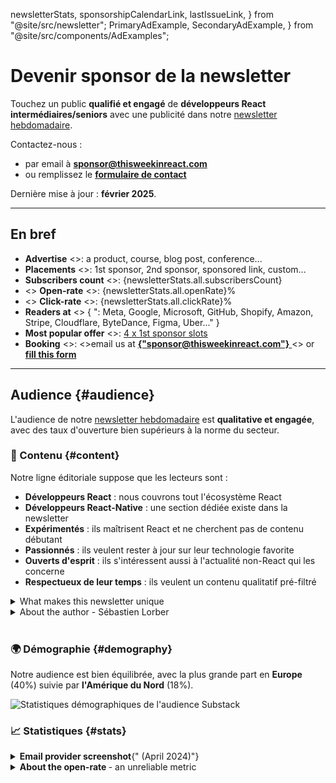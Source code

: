   newsletterStats,
  sponsorshipCalendarLink,
  lastIssueLink,
} from "@site/src/newsletter";
  PrimaryAdExample,
  SecondaryAdExample,
} from "@site/src/components/AdExamples";

# Devenir sponsor de la newsletter

Touchez un public **qualifié et engagé** de **développeurs React intermédiaires/seniors** avec une publicité dans notre [newsletter hebdomadaire](/newsletter).

Contactez-nous :

- par email à [**sponsor@thisweekinreact.com**](mailto:sponsor@thisweekinreact.com?subject=Sponsorship)
- ou remplissez le [**formulaire de contact**](https://thisweekinreact.com/sponsor/form)

Dernière mise à jour : **février 2025**.

---

## En bref

<ul>
  <li>
    <b>Advertise</b>
    <>: a product, course, blog post, conference...</>
  </li>
  <li>
    <b>Placements</b>
    <>: 1st sponsor, 2nd sponsor, sponsored link, custom...</>
  </li>
  <li>
    <b>Subscribers count</b>
    <>: </>
    <span>{newsletterStats.all.subscribersCount}</span>
  </li>
  <li>
    <>
      <b>Open-rate</b>
      <>: </>
      <span>{newsletterStats.all.openRate}%</span>
    </>
  </li>
  <li>
    <>
      <b>Click-rate</b>
      <>: </>
      <span>{newsletterStats.all.clickRate}%</span>
    </>
  </li>
  <li>
    <b>Readers at</b>
    <>
      {
        ": Meta, Google, Microsoft, GitHub, Shopify, Amazon, Stripe, Cloudflare, ByteDance, Figma, Uber..."
      }
    </>
  </li>
  <li>
    <b>Most popular offer</b>
    <>: </>
    <a href="#sponsor-1st">4 x 1st sponsor slots</a>
  </li>
  <li>
    <b>Booking</b>
    <>: </>
    <>email us at </>
    <a href="mailto:sponsor@thisweekinreact.com?subject=Sponsorship">
      <b>{"sponsor@thisweekinreact.com"}</b>
    </a>
    <> or </>
    <a href="https://thisweekinreact.com/sponsor/form">
      <b>fill this form</b>
    </a>
  </li>
</ul>

---

## Audience {#audience}

L'audience de notre [newsletter hebdomadaire](/newsletter) est **qualitative et engagée**, avec des taux d'ouverture bien supérieurs à la norme du secteur.

### 📜 Contenu {#content}

Notre ligne éditoriale suppose que les lecteurs sont :

- **Développeurs React** : nous couvrons tout l'écosystème React
- **Développeurs React-Native** : une section dédiée existe dans la newsletter
- **Expérimentés** : ils maîtrisent React et ne cherchent pas de contenu débutant
- **Passionnés** : ils veulent rester à jour sur leur technologie favorite
- **Ouverts d'esprit** : ils s'intéressent aussi à l'actualité non-React qui les concerne
- **Respectueux de leur temps** : ils veulent un contenu qualitatif pré-filtré

<details>
  <summary>What makes this newsletter unique</summary>

It is a weekly curation of news **for** React developers, not just about React. And in particular for **mid/senior** developers that are already productive using React.

We focus on what's **really new** in an **exhaustive** way. There's usually **a lof of external links**, but readers aren't expected to click all of them: simply reading the headlines and comments usually provide enough value.

We **filter content** heavily, and generally exclude:

- content produced for SEO, based on keyword analysis
- listicles, 101's
- verbose step-by-step tutorials
- promotional product tutorials
- most UI libraries and npm packages

</details>

<details>
  <summary>About the author - Sébastien Lorber</summary>

[**Sébastien Lorber**](https://www.linkedin.com/in/sebastienlorber) ([@sebastienlorber](https://twitter.com/sebastienlorber)) is a **React early-adopter** and user since [January 2014](https://stackoverflow.com/questions/21352587/does-react-use-requestanimationframe-if-so-how-does-it-use-it).

With **a decade of React experience**, he has the credibility and authority to know exactly what is interesting to a senior React developer, and is able to provide **unique insight**.

Since 2020, he has been **working for Meta** as a freelancer. He is the **lead maintainer of [Docusaurus](https://github.com/facebook/docusaurus)**, a React static site generator for creating beautiful documentation websites, one of Meta's most successful open source project.

</details>

<br />

### 🌍 Démographie {#demography}

Notre audience est bien équilibrée, avec la plus grande part en **Europe** (40%) suivie par **l'Amérique du Nord** (18%).

![Statistiques démographiques de l'audience Substack](/img/audience-demography.png)

### 📈 Statistiques {#stats}

<SponsoringTabsStats>
  <details>
    <summary><b>Email provider screenshot</b>{" (April 2024)"}</summary>
        <img alt="screenshot" src="/img/CK_TWIR_STATS.jpg" />
  </details>
  <details>
    <summary><b>About the open-rate </b> - an unreliable metric</summary>

            - [iOS 15 prevents email tracking](https://phoscreative.com/articles/ios15-email-marketing/)
            - [Gmail clipping prevents email tracking](https://convertkit.com/sender-reputation)
            - Readers use privacy tooling: [StoopInbox](https://stoopinbox.com/), [Kill The Newsletter](https://kill-the-newsletter.com/), [FeedBin](https://feedbin.com/), [ReadWise](https://readwise.io/), [Feedly](https://feedly.com/), [Newsletterss](https://newsletterss.com/), [Mailbrew](https://mailbrew.com/), [ProtonMail](https://proton.me/), [Apple Private Relay Email](https://developer.apple.com/documentation/sign_in_with_apple/sign_in_with_apple_js/communicating_using_the_private_email_relay_service), [Firefox Relay](https://relay.firefox.com/)...

    </details>

</SponsoringTabsStats>

<br />

### 🗣 Témoignages {#testimonials}

Les lecteurs expriment régulièrement leur satisfaction. Consultez nos **[témoignages Twitter](https://twitter.com/sebastienlorber/timelines/1448942785814466561)**.

<SponsoringTabsTestimonials />

---

## Emplacements {#placements}

Nous proposons plusieurs emplacements sponsorisés, chacun ayant un prix différent.

La structure de la newsletter reste identique chaque semaine :

<BrowserWindow url={lastIssueLink}>

- 👋 Introduction
- 🥇 [**1st sponsor**](#sponsor-1st)
- ⚛️ React section:
  - 👀 Headlines
  - ⚡ [**React Link sponsor**](#sponsor-link)
  - 🔗 Links
  - ⚡ [**React Link sponsor**](#sponsor-link)
  - 🔗 Links
- 🥈 [**2nd sponsor**](#sponsor-2nd)
- 📱 React-Native section:
  - 👀 Headlines
  - ⚡ [**React Native Link sponsor**](#sponsor-link)
  - 🔗 Links
- 🔀 Other section
- 🤭 Fun section

</BrowserWindow>

<span>
  <>Check our </>
  <b>
    <a href={lastIssueLink}>last newsletter issue</a>
  </b>
  <> to get a better idea!</>
</span>

<br />

<br />

### 🥇 1er sponsor {#sponsor-1st}

Cet emplacement offre un espace généreux pour le message publicitaire en début de newsletter, avant la section React.

<details>
  <summary>Ad constraints and example</summary>

**Placement constraints:**

- **Title**: 55 characters max, 1 link
- **Body**: 800 characters max, max 2 links, max 3 line breaks, decent usage of bold/smileys/list
- **Image**: horizontal banner - ideally 1200x600px

<PrimaryAdExample />

</details>

<SponsoringTabsFirstSponsor />

<br />

### 🥈 2e sponsor {#sponsor-2nd}

Cet emplacement apparaît au milieu de la newsletter, entre les sections React et React-Native.

<details>
    <summary>Ad constraints and example</summary>

    **Placement constraints:**
    - **Title**: 55 characters max, 1 link
    - **Body**: 800 characters max, max 1 link, max 2 line breaks, decent usage of bold/smileys/list
    - **Image**: horizontal banner - ideally 1200x600px

    <SecondaryAdExample />

</details>

<SponsoringTabsSecondSponsor />

<br />

### ⚡️ Lien sponsorisé {#sponsor-link}

Les Liens sponsorisés sont insérés dans les sections React ou React-Native de la newsletter, à côté du contenu régulier. **Les abonnés ne peuvent pas les manquer**, placés entre les en-têtes de section et les liens qui les intéressent.

Jusqu'à 2 liens sponsorisés par section sont disponibles. S'il y en a plus d'un, le second apparaît au milieu de la section.

<details>
    <summary>Ad constraints and example</summary>

    **Placement constraints:**
    - **Title**: 140 characters max
    - **Title**: plain text, no bold/emojis/uppercase and other attention-grabbing hacks
    - **Title**: respects the pattern `ProductName - Description` whenever possible

    **Sponsored Links examples:**
    - [Zero To Shipped - Master Fast-Paced Fullstack Development and finally ship that product](https://www.zerotoshipped.com/)
    - [Ably Realtime Hackathon - Create a real-time React app, win $19,000 in prizes - from real-time dashboards to collaborative experiences!](https://ably.devpost.com/?utm_campaign=23-hackathon&utm_source=thisweekinreact&utm_medium=referral)
    - [Blitz - Build React Native Apps Faster for iOS, Android, and Web!](https://www.blitz-rn.com/)
    - [Moropo - build and scale open-source React Native tests 10x quicker](https://www.moropo.com/for-react-native?utm_source=newsletter&utm_medium=emails&utm_campaign=twir-20231018)

</details>

<SponsoringTabsQuickLinkSponsor />

<br />

:::tip[Utilisez les liens sponsorisés pour]

- promouvoir un produit React ou React-Native
- promouvoir un **contenu pertinent** comme un article de tutoriel sur votre produit
- améliorer votre **profil SEO** avec un nouveau backlink do-follow
- **rappeler** à l'audience un produit déjà promu et rester présent à l'esprit
- obtenir un **coût par clic inférieur** : privilégier le nombre de clics plutôt que la notoriété
- générer du trafic vers votre site pour créer des audiences de retargeting qualifiées similaires

:::

### 🧑‍🎨 Personnalisé

Contactez-nous à [sponsor@thisweekinreact.com](mailto:sponsor@thisweekinreact.com?subject=Custom%20sponsorship%20offering) pour nous expliquer vos objectifs marketing. Nous pouvons créer des offres personnalisées incluant :

- des packs de placements personnalisés avec remises quantitatives
- un placement sponsorisé en tête de nos [articles React](/articles) occasionnels
- un placement intelligent sponsorisé, intégré dans un article que nous rédigeons en lien avec votre produit

---

## Processus de commande {#order-process}

Le moyen le plus simple est de nous contacter directement, nous vous répondrons au plus vite en vous expliquant tout :

- envoyez un email à [**sponsor@thisweekinreact.com**](mailto:sponsor@thisweekinreact.com?subject=Sponsorships)
- remplissez le [**formulaire de contact**](https://thisweekinreact.com/sponsor/form)

### ⏱ Immédiatement {#now}

Alternativement, vous pouvez aussi nous fournir directement toutes les informations nécessaires en suivant ces étapes :

- sélectionnez votre [placement](#placements) et nombre de parutions
- choisissez des dates disponibles sur le [calendrier public des sponsorships](https://thisweekinreact.com/calendar)
- préparez les détails de votre société pour la facturation
- envoyez-nous un email à [sponsor@thisweekinreact.com](mailto:sponsor@thisweekinreact.com?subject=Sponsorship)
- accusez réception de notre facture

**Informations complémentaires utiles à fournir** :

- indiquez-nous si vous avez des contraintes calendaires strictes (ex: événement à date fixe)
- fournissez une liste d'entreprises avec lesquelles vous ne souhaitez pas apparaître dans la même parution

<details>

<summary>We suggest using the following email template</summary>

```txt
Hi

We would like to sponsor This Week In React.

Booking informations:
- Sponsorship placement: 1st sponsor
- Number of issues: 4
- Price: 1000€

Requested dates (dd/MM/yyyy):
- 06/09/2022
- 27/09/2022
- 04/10/2022
- 11/10/2022

Additional information:
- We are flexible for the dates: yes / no
- Competitors we do not want to advertise alongside in the same issue: Company1, Company2...

Company details for invoicing:
- Company Name: ACME Corp
- Street: 42 Software Street,
- Postal code: 94102
- City: San Francisco
- VAT / tax number (if applicable):
- Contact email: marketing@acme.com

If this booking order is valid, please send us an invoice asap.

We will send the ad copy before the 31/08/2022
```

</details>

### ⏳ Après la commande {#later}

Une fois la commande finalisée :

- vous payez la facture sous 15 jours, avant la date de publication
- nous vous donnons accès à notre portail sponsor
- vous fournissez le contenu publicitaire au moins une semaine avant la parution
- nous examinons et validons le contenu
- nous incluons l'annonce dans la newsletter 🎉

---

## Êtes-vous éligible ?

Assurez-vous que votre annonce correspond au public cible.

### ✅ Bonne adéquation

- Cibler des **développeurs React intermédiaires/seniors**
- Atteindre des **enthousiastes cross-platform**, utilisant **React et React-Native**
- Toucher des développeurs **ouverts d'esprit** utilisant JavaScript, TypeScript, Node.js...
- Atteindre des **décideurs** : CTO, tech leads, responsables ingénierie...

### ❌ Mauvaise adéquation

- Cibler uniquement des développeurs React **juniors**
- Promouvoir quelque chose **d'irréelévant** pour les développeurs React

:::info

Nous vous préviendrons si nous estimons que votre annonce ne convient pas.

:::

---

## Anciens sponsors

**Parmi les sponsors précédents** : PostHog, Axiom, WorkOS, Clerk, Omlet, Highlight, FrontendMaster, Ably, AG Grid, Graphite Grid, NLUX, RevenueCat, Stream, PowerSync, Callstack, Software Mansion, Meilisearch, Storyblok, Retool, Sizzy, CoderPad, React-Bricks, Refine, Apryse, Suncel, React-Admin, TinaCMS, Checkly, SurveyJS, FrontendMasters, Flycode, WithFrame, Meteor, Hashnode, Sunsama, Moropo, RemixTape, Storetasker, Porkbun, Tripetto, MightyMeld, UXPin, Cambly, Nylas, Indy, TechTree...

## FAQ

<details>
  <summary>Why are some dates unavailable</summary>

This newsletter is mostly run by a [single person](https://twitter.com/sebastienlorber) who sometimes has to take vacations 😅

I prefer to be pessimistic and open sponsorship slots once I'm sure I will be available.

</details>

<details>
  <summary>Are the sponsorship dates contractual?</summary>

The respect of sponsorship dates are a best effort and **not contractual**, unless we sign a contract.

This newsletter is mostly run by a [single person](https://twitter.com/sebastienlorber), and unexpected life events can happen.

That can lead to offset the upcoming sponsorship slots. In practice, your dates shouldn't be delayed by more than one issue/week.

We will let you know if publication dates are postponed, and look for a solution together in case your dates are not flexible.

</details>

<details>
  <summary>Do you provide tracking / reporting?</summary>

We don't provide any reporting by default, but you can ask for a basic reporting one week after the send.

To measure the result of your newsletter campaign, we suggest:

- to add [`utm_` querystring parameters](https://en.wikipedia.org/wiki/UTM_parameters) (we automatically add some default utm parameters in case you don't provide them)
- to provide your own tracking links to count clicks (please do not use [bit.ly](https://bit.ly/), it often flag emails as spam on some email clients, we prefer [dub.sh](https://dub.co/) using your own custom domain)

In the future, we will look into providing a good reporting automatically.

</details>

<details>
  <summary>Why are prices higher for a single issue?</summary>

To keep a positive ROI for us, we have to take into account the time it takes to manage sponsorships: sales, support, booking, invoicing, ad copy reviews, email integration...

</details>

<details>
  <summary>
Why is the sponsorship calendar public?
  </summary>

This newsletter is being built in public, in a transparent way:

- Check our [public spreadsheet](https://thisweekinreact.com/calendar)
- The [Indie Hackers product page](https://thisweekinreact.com/ih) provides monthly reportings on turnover, growth...

In case you don't want your company's name to appear in our public calendar, please give us a company alias name.

</details>

<details>
    <summary>
        What happens if I don't submit my ad copy on time?
    </summary>

    It is your responsibility to provide the ad copy on time, at least one week before the publication date.

    Unless we have an agreement, it is not possible to cancel a sponsorship slot at the last minute. We will have to run your ad, no matter what.

    In case we don't receive your ad copy on time, we will:
    - use the copy of a previous ad, if possible
    - fallback to a quick-and-dirty ad we create ourselves based on your ad landing page

    For these reasons, we strongly recommend to submit your ad copy on time, including ad updates.

</details>

<details>
    <summary>
        What happens if my ad gets scheduled the same day as a company I don't like, or a competitor?
    </summary>

    Our newsletter has multiple placements, and it is possible that your ad gets matched with another ad that does not please you.

    We understand that you might not want to broadcast your ad the same newsletter as your competitors. In practice, we think it is not a big deal, and many paid marketing channels (such as Google search ads) display competitors already.

    However, in case there are companies and competitors you absolutely don't want to advertise alongside, we kindly ask you to be proactive and provide us with an exhaustive list of companies you do not want to be matched with.

    If you don't provide such a list when booking a slot, we will do our best to not match you with a competitor on a best-effort basis based on our intuition, but there will be no guarantee.

    Please keep in mind that our sales/booking team doesn't always have perfect knowledge of who's competing with whom, and to what extent. You know better than us whose companies you don't want to be matched with.

</details>